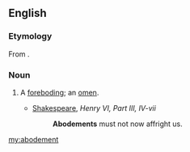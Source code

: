 ==English==

===Etymology===
From {{suffix|abode|ment}}.

===Noun===
{{en-noun}}

# {{obsolete}} A [[foreboding]]; an [[omen]].
#* [[w:Shakespeare|Shakespeare]], ''Henry VI, Part III, IV-vii''
#*: '''Abodements''' must not now affright us.

[[my:abodement]]